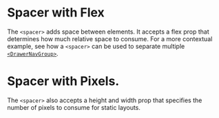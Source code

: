 
# Spacer with Flex

The `<spacer>` adds space between elements. It accepts a flex prop that determines how much relative space to consume.
For a more contextual example, see how a `<spacer>` can be used to separate multiple [`<DrawerNavGroup>`](/components/drawer/drawer-nav-group/examples).

<SpacerWithFlex />

# Spacer with Pixels.

The `<spacer>` also accepts a height and width prop that specifies the number of pixels to consume for static layouts.

<SpacerWithPixel />
